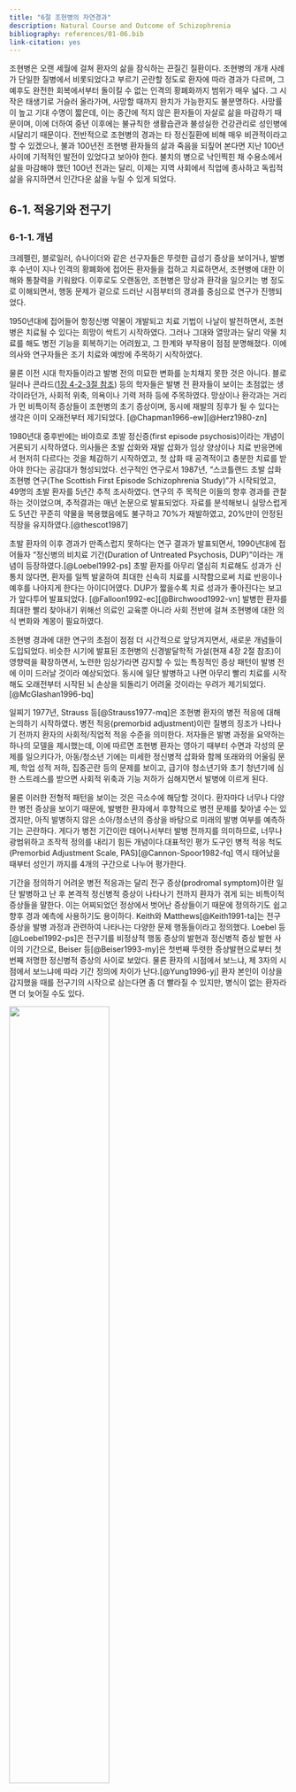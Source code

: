 ```yaml
---
title: "6절 조현병의 자연경과"
description: Natural Course and Outcome of Schizophrenia
bibliography: references/01-06.bib
link-citation: yes
---
```


<a href="article-01-05.html"><i class="far fa-arrow-alt-circle-left"></i></a>

조현병은 오랜 세월에 걸쳐 환자의 삶을 잠식하는 끈질긴 질환이다. 조현병의 개개 사례가 단일한 질병에서 비롯되었다고 부르기 곤란할 정도로 환자에 따라 경과가 다르며, 그 예후도 완전한 회복에서부터 돌이킬 수 없는 인격의 황폐화까지 범위가 매우 넓다. 그 시작은 태생기로 거슬러 올라가며, 사망할 때까지 완치가 가능한지도 불분명하다. 사망률이 높고 기대 수명이 짧은데, 이는 중간에 적지 않은 환자들이 자살로 삶을 마감하기 때문이며, 이에 더하여 중년 이후에는 불규칙한 생활습관과 불성실한 건강관리로 성인병에 시달리기 때문이다. 전반적으로 조현병의 경과는 타 정신질환에 비해 매우 비관적이라고 할 수 있겠으나, 불과 100년전 조현병 환자들의 삶과 죽음을 되짚어 본다면 지난 100년 사이에 기적적인 발전이 있었다고 보아야 한다. 불치의 병으로 낙인찍힌 채 수용소에서 삶을 마감해야 했던 100년 전과는 달리, 이제는 지역 사회에서 직업에 종사하고 독립적 삶을 유지하면서 인간다운 삶을 누릴 수 있게 되었다.

## 6-1. 적응기와 전구기

### 6-1-1. 개념

크레펠린, 블로일러, 슈나이더와 같은 선구자들은 뚜렷한 급성기 증상을 보이거나, 발병 후 수년이 지나 인격의 황폐화에 접어든 환자들을 접하고 치료하면서, 조현병에 대한 이해와 통찰력을 키워왔다. 이후로도 오랜동안, 조현병은 망상과 환각을 일으키는 병 정도로 이해되면서, 행동 문제가 겉으로 드러난 시점부터의 경과를 중심으로 연구가 진행되었다.

1950년대에 접어들어 항정신병 약물이 개발되고 치료 기법이 나날이 발전하면서, 조현병은 치료될 수 있다는 희망이 싹트기 시작하였다. 그러나 그대와 열망과는 달리 약물 치료를 해도 병전 기능을 회복하기는 어려웠고, 그 한계와 부작용이 점점 분명해졌다. 이에 의사와 연구자들은 조기 치료와 예방에 주목하기 시작하였다.

물론 이전 시대 학자들이라고 발병 전의 미묘한 변화를 눈치채지 못한 것은 아니다. 블로일러나 콘라드([1장 4-2-3절 참조](article-01-01.html#delusional-mood)) 등의 학자들은 발병 전 환자들이 보이는 초점없는 생각이라던가, 사회적 위축, 의욕이나 기력 저하 등에 주목하였다. 망상이나 환각과는 거리가 먼 비특이적 증상들이 조현병의 초기 증상이며, 동시에 재발의 징후가 될 수 있다는 생각은 이미 오래전부터 제기되었다. [@Chapman1966-ew][@Herz1980-zn]

1980년대 중후반에는 바야흐로 초발 정신증(first episode psychosis)이라는 개념이 거론되기 시작하였다. 의사들은 초발 삽화와 재발 삽화가 임상 양상이나 치료 반응면에서 현저히 다르다는 것을 체감하기 시작하였고, 첫 삽화 때 공격적이고 충분한 치료를 받아야 한다는 공감대가 형성되었다. 선구적인 연구로서 1987년, "스코틀랜드 초발 삽화 조현병 연구(The Scottish First Episode Schizophrenia Study)"가 시작되었고, 49명의 초발 환자를 5년간 추적 조사하였다. 연구의 주 목적은 이들의 향후 경과를 관찰하는 것이었으며, 추적결과는 매년 논문으로 발표되었다. 자료를 분석해보니 실망스럽게도 5년간 꾸준히 약물을 복용했음에도 불구하고 70%가 재발하였고, 20%만이 안정된 직장을 유지하였다.[@thescot1987]

초발 환자의 이후 경과가 만족스럽지 못하다는 연구 결과가 발표되면서, 1990년대에 접어들자 "정신병의 비치료 기간(Duration of Untreated Psychosis, DUP)"이라는 개념이 등장하였다.[@Loebel1992-ps] 초발 환자를 아무리 열심히 치료해도 성과가 신통치 않다면, 환자를 일찍 발굴하여 최대한 신속히 치료를 시작함으로써 치료 반응이나 예후를 나아지게 한다는 아이디어였다. DUP가 짧을수록 치료 성과가 좋아진다는 보고가 앞다투어 발표되었다. [@Falloon1992-ec][@Birchwood1992-vn] 발병한 환자를 최대한 빨리 찾아내기 위해선 의료인 교육뿐 아니라 사회 전반에 걸쳐 조현병에 대한 의식 변화와 계몽이 필요하였다.

조현병 경과에 대한 연구의 초점이 점점 더 시간적으로 앞당겨지면서, 새로운 개념들이 도입되었다. 비슷한 시기에 발표된 조현병의 신경발달학적 가설(현재 4장 2절 참조)이 영향력을 확장하면서, 노련한 임상가라면 감지할 수 있는 특징적인 증상 패턴이 발병 전에 이미 드러날 것이라 예상되었다. 동시에 일단 발병하고 나면 아무리 빨리 치료를 시작해도 오래전부터 시작된 뇌 손상을 되돌리기 어려울 것이라는 우려가 제기되었다.[@McGlashan1996-bq]

일찌기 1977년, Strauss 등[@Strauss1977-mq]은 조현병 환자의 병전 적응에 대해 논의하기 시작하였다. 병전 적응(premorbid adjustment)이란 질병의 징조가 나타나기 전까지 환자의 사회적/직업적 적응 수준을 의미한다. 저자들은 발병 과정을 요약하는 하나의 모델을 제시했는데, 이에 따르면 조현병 환자는 영아기 때부터 수면과 각성의 문제를 일으키다가, 아동/청소년 기에는 미세한 정신병적 삽화와 함께 또래와의 어울림 문제, 학업 성적 저하, 집중곤란 등의 문제를 보이고, 급기야 청소년기와 초기 청년기에 심한 스트레스를 받으면 사회적 위축과 기능 저하가 심해지면서 발병에 이르게 된다.

물론 이러한 전형적 패턴을 보이는 것은 극소수에 해당할 것이다. 환자마다 너무나 다양한 병전 증상을 보이기 때문에, 발병한 환자에서 후향적으로 병전 문제를 찾아낼 수는 있겠지만, 아직 발병하지 않은 소아/청소년의 증상을 바탕으로 미래의 발병 여부를 예측하기는 곤란하다. 게다가 병전 기간이란 태어나서부터 발병 전까지를 의미하므로, 너무나 광범위하고 조작적 정의를 내리기 힘든 개념이다.대표적인 평가 도구인 병적 적응 척도(Premorbid Adjustment Scale, PAS)[@Cannon-Spoor1982-fq] 역시 태어났을 때부터 성인기 까지를 4개의 구간으로 나누어 평가한다.

기간을 정의하기 어려운 병전 적응과는 달리 전구 증상(prodromal symptom)이란 일단 발병하고 난 후 본격적 정신병적 증상이 나타나기 전까지 환자가 겪게 되는 비특이적 증상들을 말한다. 이는 어찌되었던 정상에서 벗어난 증상들이기 때문에 정의하기도 쉽고 향후 경과 예측에 사용하기도 용이하다. Keith와 Matthews[@Keith1991-ta]는 전구증상을 발병 과정과 관련하여 나타나는 다양한 문제 행동들이라고 정의했다. Loebel 등[@Loebel1992-ps]은 전구기를 비정상적 행동 증상의 발현과 정신병적 증상 발현 사이의 기간으로, Beiser 등[@Beiser1993-my]은 첫번째 뚜렷한 증상발현으로부터 첫번째 저명한 정신병적 증상의 사이로 보았다. 물론 환자의 시점에서 보느냐, 제 3자의 시점에서 보느냐에 따라 기간 정의에 차이가 난다.[@Yung1996-yj] 환자 본인이 이상을 감지했을 때를 전구기의 시작으로 삼는다면 좀 더 빨라질 수 있지만, 병식이 없는 환자라면 더 늦어질 수도 있다.

![](images/01-06/img_0.png){width="60%"}

<figcaption>

Figure 1. A model of the long-term course of schizophrenia. Modified from [@McGlashan1996-bq]

</figcaption>

병적 적응기, 전구기, 급성기, 잔류기, 만성기 등 조현병의 경과가 일정한 단계를 거친다는 아이디어가 자리를 잡아가면서(그림 1), Fava와 Kellner[@Fava1993-uz]는 최초로 조현병에 병기 모델(staging model)을 적용하였다. Fava와 Kellner는 전구 증상부터를 제 1기로 정하고 있다. 물론 이러한 병기는 절대적인 것이 아니며, 병기와 병기 간의 구분도 분명하지 않다. 또한 순서대로 밟지 않고 병기를 거슬러 올라가거나 구간을 반복하는 경우도 있다.

학문적 추세가 조기 발굴과 조기 치료를 강조하면서 병기에 포함되는 범위가 점점 앞으로 당겨졌다. Liberman 등[@Lieberman2001-zf]은 각각의 병기와 그 시기에 겪게 되는 생물학적 변화를 대응시키면서 병전 적응기도 병기 모델에 포함시켰다. 그는 병전 기간 동안에 신경계의 비정상적인 발달로 인한 신경 회로의 이상이 누적된다고 여겼다.

| Stage   | Description                                           |
|---------|-------------------------------------------------------|
| Stage 1 | Prodromal (mainly affective and negative symptoms)    |
| Stage 2 | Acute episode                                         |
| Stage 3 | Residual symptom from the previous episode            |
| Stage 4 | Subchronic (less than 2 years but more than 6 months) |
| Stage 5 | Chronic (more than 2 years)                           |

: (\#tab:fava-stage) Stages of schizophrenia. Modified from [@Fava1993-uz]

Fava's stage refer to \@ref(tab:fava-stage)

![Stages of schizophrneia](images/01-06/img_1.png)​

<figcaption>

Figure 2. Stages of schizophrenia. Modified from [@Lieberman2019-jf]

</figcaption>

### 6-1-2 병전과 전구기의 주요 증상

병전 적응기는 아직 발병하기 전이기 때문에, 연구를 진행하는 것 자체가 어렵다. 지금까지 행해진 연구는 보통 환자 가족 등 고위험군을 코호트로 삼아 전향적으로 추적하거나, 이미 발병한 환자를 대상으로 후향적으로 과거력을 조사한다. 후자의 경우 회상한 내용에 명백한 편향이 있을 수 있다. 워낙 비특이적이라 특정한 증상을 찾아내기보다는 광범위한 적응 정도를 추적한다. 연구결과에 따르면, 조현병 환자의 PAS 점수는 아동기부터 대조군보다 현저히 높아 발달 과정에 다양한 문제를 보인다는 것을 엿볼 수 있다. 특히 대조군은 청소년기에서 성인기로 넘어가면서 부쩍 점수가 감소하는데, 환자군은 오히려 급격히 증가한다. (그림 3) Shapiro 등[@Shapiro2009-ji]의 연구에 따르면 환자 가족 즉 고위험군은 대조군보다 점수가 높긴 하지만, 청소년기-성인기의 변화는 대조군과 동일한 패턴을 보인다. 이를 토대로 추론해보면, 아동기까지는 병전 적응 정도가 대조군에 비해 크게 차이가 나지 않지만, 후기 청소년기에 접어들면 상당한 차이가 나리라 예상할 수 있다.

![](images/01-06/img_2.png)

<figcaption>

Figure 3. Trajectories of Premorbid Adjustment Scale (PAS) score by diagnostic group.<br>Modified from [@Shapiro2009-ji]

</figcaption>

단순히 정상적인 기능 발현이 제대로 되지 않는 병전 적응기에 비해, 전구기에는 보다 명확한 비특이적 증상이 나타난다. Lieberman 등[(Lieberman et al. 2001)](https://paperpile.com/c/mJkxZF/eO0L)은 대표적인 전구증상으로 비특이적인 기분 증상, 불안, 감정기복, 자극과민성, 수면장애, 주의 집중 곤란, 마술적 사고, 일시적 망상이나 환각, 대인 기피, 집착, 약물 사용 문제 등을 나열하였다. Yung과 McGorry[(Yung and McGorry 1996)](https://paperpile.com/c/mJkxZF/rtD9)는 과거 문헌에서 전구 증상으로 언급되었던 증상들을 추려 정리했는데, 이는 표 2와 같다.

::: {.l-body-outset}
| 신경증적 증상  | 기분 증상     | 의욕 변화           | 인지 증상        | 신체 증상            | 행동 변화           | 기타           |
|----------------|---------------|---------------------|------------------|----------------------|---------------------|----------------|
| 불안           | 우울          | 무기력, 욕망의 상실 | 주의 집중 곤란   | 막연한 신체증상 호소 | 학업/직업 기능 저하 | 강박증         |
| 좌불안석       | 무쾌감증      | 따분함, 흥미 저하   | 집착, 백일몽     | 체중 감소            | 사회적 위축         | 해리현상       |
| 분노, 이자극성 | 죄책감        | 피로, 기력 감퇴     | 사고 차단        | 식욕 부진            | 충동성              | 대인관계 민감  |
|                | 자살사고      |                     | 추상적 사고 곤란 | 수면 장애            | 기이한 행동         | 자기 경험 변화 |
|                | 심한 감정기복 |                     |                  |                      | 공격적, 파괴적 행동 | 언어구사 이상  |
|                |               |                     |                  |                      |                     | 지각 변화      |
|                |               |                     |                  |                      |                     | 편집 경향      |
:::

<figcaption>

Table 2. Domains and exemplary symptoms in prodromal stage of schizophrenia.<br> Modified from [@Yung1996-yj]

</figcaption>

표 2에서 보는 바와 같이 광범위한 정신병리가 모두 나타날 수 있기 때문에, 이를 통해 발병을 예측하기는 매우 어렵다. 그러나 일부 학자들은 특히 조현병과 주로 연관되는 진단 특이적인 증상이 있다고 주장한다.예를 들어 Cameron[@Cameron1938-cw]은 의심 경향, 혼란감, 기이한 신체적 경험을 언급했으며, Chapman[@Chapman1966-ew]은 주의집중 곤란 특히 선택적 주의의 곤란과 지각의 미묘한 변화가 특징적이라고 하였다. 슈나이더의 제자인 <s>Huber</s>는 1960년대부터 기본 증상(basic symptoms)이라는 개념을 발전시켜 왔다. 이 개념은 환자의 주관적 경험에 초점을 맞추어, 환자 자신과 세상을 경험하는 느낌에 미묘한 변화가 있거나, 평범하게 벌어지는 주변 상황에 적절히 대처하기 어려워하는 현상들을 가리킨다. 기본 증상 개념을 옹호하는 학자들은 객관적 증상보다 이러한 주관적 느낌의 변화가 조현병의 전형적인 전구 증상이며, 역설적으로 이들 증상이 사라지면서 전형적인 정신병적 증상이 뒤를 잇는다고 말한다. 그래서 이러한 기본 증상을 "전초 증후군(outpost syndrome)"이라 칭하기도 한다. 유럽에서는 기본 증상을 중심으로 Cognitive Disturbances scale (COGDIS)와 Cognitive-Perceptive basic symptoms scale (COPER)라는 평가도구가 개발되었으며, 이 척도들은 고위험 군의 발병을 미리 찾아내기 위한 목적으로 사용되고 있다.[@Schultze-Lutter2015-oo][@Schultze-Lutter2016-xk]

<aside>

**Gerd Huber** (1921\~2012): 독일의 정신과 의사. 조현병 환자의 장기 종적 관찰인 본 연구(Bonn study)를 통하여 조현병의 초기 경과에 대해 연구하였다. 소위 "기본 증상(Basic symptoms)" 개념을 제안하였으며, 이 개념은 현재도 [International Working Group on Basic Symptoms](https://basicssymptoms.org)을 통해 연구가 지속되고 있다.

</aside>

주관적 증상을 강조하는 유럽에 비해 미국에서는 보다 객관적인 지표를 강조하고 있다. 2004년 무렵, 미국의 연구자들은 다기관 공동연구인 "북미 전구증상 종적 연구 (North American Prodrome Longitudinal Study, NAPLS)"를 진행하기 시작하였다. [@Addington2007-lo] 연구를 진행하기 위해선 잠정적 전구기 모델과 표준화된 평가 도구가 필요했는데, 그들은 평가 도구로 Structured Interview for Prodromal Syndromes (SIPS)[@Miller2003-os]를 사용하기로 결정하였다. 이 도구의 평가항목을 보면 음성증상을 비롯한 조현병의 제반 항목이 대부분 들어있으며, 수면 장애나 스트레스 내성 약화 등 신경증적 증상도 포함되어 있다. NAPLS의 연구자들은 SIPS 평가 결과를 분석한 후, 전구증상으로 인해 의사를 찾게 되는 경우를 세가지로 요약하였다. 첫째는 SIPS 양성 증상에 해당되는 각 항목이 중등도 이상이거나 지난 1년간 상승했으며 빈도가 잦아진 경우이다. 둘째는 친척 중에 조현병 환자가 있으며 지난 1년간 병전에 비해 상당히 기능이 떨어진 경우이다, 셋째, SIPS 양성 증상이 정신병적 단계에 도달하지만 일시적이어서, 한번에 1시간을 넘지 않는 범위에서 증상이 나타났다 사라졌다를 반복하는 경우이다. NAPLS의 연구자들은 SIPS 결과 및 인구학적 정보를 바탕으로 향후 발병의 위험도를 계산하는 모델을 개발하였고, 이는 민감도 94%, 특이도 23.6%의 성적을 보였다.[@Cannon2016-cx] NAPLS 연구는 이후 전구기를 이해하고, 고 위험군을 가려내는데 있어 큰 영향을 끼쳤다.

<aside>

NAPLS에서 만든 모델은 [An Individualized Risk Calculator for Psychosis](https://riskcalc.org/napls/)에 접속하면 직접 사용해 볼 수 있다.

</aside>

::: {.l-body-outset}
+--------------------------------------------+---------------------------+--------------------------------------+-----------------------------------------+
| P. Positive                                | N. Negative               | D. Disorganization                   | G. General symptoms                     |
+============================================+===========================+======================================+=========================================+
| P1. Unusual thought content                | N1. Social anhedonia      | D1. Odd behavior or appearance       | G1. Sleep disturbance                   |
+--------------------------------------------+---------------------------+--------------------------------------+-----------------------------------------+
| P2. Suspiciousness/persecutory ideas       | N2. Avolition             | D2. Bizarre thinking                 | G2. Dysphoric mood                      |
+--------------------------------------------+---------------------------+--------------------------------------+-----------------------------------------+
| P3. Grandiose ideas                        | N3. Expression of emotion | D3. Trouble with focus and attention | G3. Motor disturbances                  |
+--------------------------------------------+---------------------------+--------------------------------------+-----------------------------------------+
| P4. Perceptual abnormalities/hallucination | N4. Experience of self    | D4. Impairment in personal hygiene   | G4. Impaired tolerance to normal stress |
+--------------------------------------------+---------------------------+--------------------------------------+-----------------------------------------+
| P5. Disorganized communication             | N5. Ideational richness   |                                      |                                         |
+--------------------------------------------+---------------------------+--------------------------------------+-----------------------------------------+
|                                            | N6. Occupational function |                                      |                                         |
+--------------------------------------------+---------------------------+--------------------------------------+-----------------------------------------+
:::

<figcaption>

Table 3. Structured Interview for Prodromal Syndromes (SIPS)

</figcaption>

### 6-1-3. DSM에서의 전구 증상

DSM-IIIR은 조현병의 전구 증상을 따로 열거하고 있지만, DSM-IV부터는 더 이상 언급하지 않고 있다. DSM-5 역시 전구증상에 대한 언급을 찾을 수 없지만, 대신 향후 연구 대상인 질병 목록에 "약화된 정신병 증후군(Attenuated Psychosis Syndrome)"을 올려놓고 있다. 이 질환은 그 진단 기준만을 보면 위에 언급한 조현병의 전구증상과 크게 차이나지 않는다. DSM-5에 이 질환을 넣느냐 마느냐로 의견이 분분할 때만 해도 이 상태는 "정신병 위험 증후군(Psychosis Risk Syndrome)"이라 하여 좀더 전구기 증상과 개념이 접근해 있었다.[@Carpenter2009-jg][@Woods2009-vg] 그러나 예상과는 달리 가벼운 정신병적 증상을 오랫동안 앓아온 환자 중 절반 이상이 결코 조현병으로 이행되지 않는다는 연구 결과가 거듭 발표되자, 약화된 정신병 증후군이라는 명칭이 더 적절해보였다.[@Xu2015-wi] 아직 이 상태가 정식 DSM 진단명이 되지는 못했지만, 조현병의 조기 발견이라는 측면이 아니라 그 자체의 임상적 중요성에 의해 활발한 논의가 진행되고 있다.

<aside>

**Prodromal symptoms of schizophrenia**

1.  Marked social isolation or withdrawal
2.  Marked impairment in role functioning
3.  Markedly peculiar behavior
4.  Marked impairment in personal hygiene and grooming
5.  Blunted or inappropriate affect
6.  Digressive, vague, over-elaborate or circumstantial speech
7.  Odd beliefs or magical thinking
8.  Unusual perceptual experiences
9.  Marked lack of initiative, interests, or energy.

</aside>

### 6-1-4. 전구기에서 발병으로의 이행

전구기는 전정신병 단계(pre-psychotic phase)와 정신병 단계(psychotic phase)의 두 단계로 나누어 생각해 볼 수 있다. 전자가 정신병적 증상을 제외한 비특이적인 증상이 주를 이룬다면, 후자는 약화된 정신병 증후군에 가깝다. 자연히 전자가 선행하며, Häfner 등[@Hafner2003-zw]은 전자가 2\~4년을 끈다면 후자는 2년 미만이라고 하였다. 전구증상을 어떻게 정의하느냐에 따라 천양지차이지만, 미약할 지라도 망상, 환각을 보였던 경우에는 40\~50% 정도가 조현병으로 이행된다.[@Hafner2003-zw] 그러나 최근의 연구결과는 좀 다른 양상을 보여준다. 아무래도 전구기에 대한 관심이 높아지면서 평가도구의 민감도가 높아진 때문인지, 최근 연구일수록 조현병으로의 이행 비율이 조금씩 낮아지고 있다. 2011년 행해진 메타 분석에 따르면 약화된 정신병적 증상을 보여 임상적 발병 위험군(Clinical High-Risk, CHR)으로 분류된 환자들은, 6개월 내 18%, 1년내 22%, 2년 내 29%, 3년 내 36%가 조현병으로 이행되었다.[@Fusar-Poli2012-ge]

환자에 따라 전구기 증상이 다른 것처럼 그 기간도 각양각색이다. 수일에서 수년까지 지속되기도 하며, 20\~25% 정도의 환자는 전구증상없이 갑자기 발병한다.[@Freudenreich2019-kb] Beiser 등[@Beiser1993-my]은 전구기의 중앙값이 52.7주라고 보고하였고, Loebel 등[@Loebel1992-ps]은 초발 조현병 환자에서 전구기는 평균 98.5주였다고 보고하였다. 대체로 첫 번째 정신증상과 본격적인 정신병의 발병 사이의 평균적인 시간은 약 2년 정도 (중앙값은 1년) 걸린다.[@Yung1999-xq] 그러나 발병에 도달하지 않았다 할지라도, 임상적 발병 위험군(CHR) 환자가 별 문제가 없느냐 하면 그렇지 않다. 약화된 정신병 증후군을 앓고 있는 것으로 분류되는 이들 환자들 역시, 전구증상 자체 때문에 고통을 받는다.[@Lin2015-wb] 약화된 증상이라 할 지라도 치료없이 저절로 회복되는 경우는 절반 정도에 지나지 않는다.[@Addington2011-zw]

전구기에서 발병에 이르는 상황의 임상적 변화는 자세히 알려져 있지 않다. 환자가 어떻게든 심리적으로 대처하면서 내부에 담아두고 있던 증상이, 정도가 심해지면서 외부 행동의 이상으로 나타나면 조현병이 발병했다고 판단하는 것 뿐이다. 발병 이전에 환자들은 정신병적 증상 뿐 아니라 우울, 불안을 함께 겪으며, 사회적/직업적 기능의 점진적 저하가 드러난다. 환자에 따라선, 발병 이전에 이미 기능 저하 때문에 학업/직업을 유지하지 못하기도 하며, 음성 증상의 증거가 미리 엿보이는 경우도 있다.[@Piskulic2012-un][@Devoe2020-zq] Healey 등[@Healey2018-hi]은 지난 2년간의 증상 변화를 바탕으로, 발병에 이르는 군의 특징을 조사하였다. 증상의 정도가 심하지 않고 인지증상의 증거가 없는 경우, 이행하는 비율은 5.6%에 지나지 않았다. 반면 최근 2년 동안 편집 경향이 강화되고 우울증에 빠진 경우는 이행 비율이 14.2%였으며, 음성/인지 증상이 이미 눈에 띄게 된 경우에는 30% 가까이 이행하였다. 결론적으로 본격적 조현병으로 이행하는 군은, 이미 전구기부터 정신병적 증상 뿐 아니라 퇴행 증상을 보이기 시작한다는 것을 알 수 있다.

## 6-2. 첫 발병

### 6-2-1. 초발 삽화

상당 기간 동안 전구기에 머물러있었던 경우, 전구기와 초발 삽화를 구분하는 것은 인위적 구분에 불과할 수 있다. 그러나 초발 삽화는 아무런 전조증상없이 발병하기도 하며, 전구기와는 질적으로 차이나는 증상을 겪기 시작하기도 한다. 환자가 외적으로 확연히 드러나는 기이한 행동을 보이거나, 폭력 성향을 보이면 쉽사리 주위에서도 눈치를 챌 수 있으나, 그렇지 않은 경우에는 발병을 하고도 치료를 받기까지 상당한 시간이 걸릴 수 있다. 증상의 심각도와는 상관없이 급성 발병인 경우 점진적 발병에 비해 장기적 예후가 양호하다.[@Kanahara2013-ib] 그 원인이 두 경우 사이의 생물학적 차이에 의한 것인지, 단순히 급성 발병은 정신병의 비치료 기간(DUP)가 짧기 때문인지는 분명하지 않다.

환자는 처음 겪게 되는 정신병적 증상때문에 당황하고 공포에 휩싸이며, 진실과 동떨어지더라도 의미를 부여하여 어떻게든 이해하고자 하며, 필사적으로 그 원인을 찾고자 한다.[@Troube2013-gl][@Bergamin2020-yq] 망상 자체에 포함된 가해자가 아니라해도, 가족이나 이웃 기타 주변인물이 자신의 고통에 관련되어 있다고 생각하기 때문에 사람을 피하며, 사회적으로 고립된다. 가까운 사람에게 분노를 폭발시키거나, 자해를 시도하기도 한다. 처음에는 이런 식으로 투쟁하려 애써보기도 하지만, 어떻게 해도 망상이나 환각이 지속된다는 사실에 맞부딪히면서 좌절, 포기에 빠진다. 수치심이나 피해사고 때문에 남에게 도움을 구하지도 못한다. 더군다나 전문가의 도움을 구하는 것은 자신이 미쳤다는 것은 인정하게 되는 셈이기 때문에 더더욱 숨기려 하거나 치료 권유를 거부한다. 대신 담배, 술, 기타 남용 물질에 의존하면서 스스로 증상을 가라앉히려 애쓴다.[@Goswami2004-dp] 일부 환자들은 자신이 점점 통제불능이 되어간다는 것을 인식하며, 이러한 변화에 공포를 느낀다. 이들 환자들은, 결국 통제가 안 되어 한바탕 소동을 일으킨 후 정신병동에 입원하게 되면 오히려 안도감을 느끼기도 한다.

환자가 자신의 증상을 숨기는 경향이 높기 때문에 비치료 기간(DUP)이 필요없이 길어진다. 메타 분석에서 DUP의 평균 값은 약 1년 (67.4주)이지만, 워낙 치우친 분포를 하기 때문에 평균값은 별 의미가 없다.[@Large2008-mk] 양성 증상이 심한 경우 DUP가 짧으며, 그에 비해 음성 증상이 일찍 시작되었을 때는 DUP가 현저하게 길다. 알코올 등 약물 남용이 동반되었을 때도 DUP가 길어진다.[@Howes2021-nq] DUP는 워낙 중요한 치료 반응의 예측인자이기 때문에 DUP를 줄이는 것은 의사들의 당면과제이다. 그러나 많은 조기 발견 프로그램들이 양성 증상에 초점을 맞추고 있는데 비해, 정작 DUP를 늘이는 것은 음성/인지 증상이라 방향 조절이 필요할 것으로 보인다.

### 6-2-2. 초발 삽화의 치료 반응

임상적 경험에 따르면 초발 삽화를 겪는 환자는 재발 환자나 만성 환자에 비해 확연히 치료 반응이 양호하다. 초발 환자 522명을 대상으로 리스페리돈 혹은 할로페리돌 단일 약제를 이용하여 치료한 결과에 따르면 4주 이내에 77%의 환자가 임상적으로 의미있는 반응(PANSS 총점이 20%이상 감소)을 보였다.[@Emsley2006-it] 물론 11.2%의 환자는 8주가 지나도 의미있는 반응을 보이지 않았다. 만성 환자와는 달리 1주일 내에 반응을 보이는 환자도 약 1/4에 달하였다. 최근에 행해진 메타 분석에 의하면 초발 삽화 환자가 최종적으로 PANSS 혹은 BPRS 총점의 20% 내지 50% 감소를 보이는 비율은 각각 81.3%와 51.9% 였다. 여성이거나 DUP가 짧은 환자가 유의하게 반응비율이 높았다.[@Zhu2017-aw] 거의 모든 연구에서 치료 직전 PANSS/BPRS 점수가 높은, 즉 증상이 심한 환자가 더 반응 비율이 높은 것으로 나타난다. 이는 양성 증상이 치료에 잘 반응한다는 것, 증상이 심한 환자는 DUP가 짧다는 것, 그리고 PANSS 점수가 낮아질 수록 거기서 더 호전되기가 어려워진다는 점 등으로 설명할 수 있다.

그러나 치료에 반응한다고 해서, 예외없이 관해에 도달하고 병전 기능을 되찾는 것은 아니다. 치료 반응이란 약물이 듣는다는 것 뿐이고, 증상이 소실되는 것을 의미하지는 않는다. 관해란 임상적으로 의미있는 증상이 없어지는 것을 의미하는데 (3장 4-1절 참조), 초발 삽화 환자에서 관해에 이르는 비율은 연구마다 큰 차이가 있지만 평균 35.6% 정도이다.[@AlAqeel2012-st] 기능적 회복(functional recovery)은 증상의 관해보다도 더 비율이 낮아서, 첫 발병 후 5년이 지났을 때 적절한 사회적 기능을 수행하는 환자의 비율은 25.5% 정도였으며, 그야말로 완전히 회복되는 비율은 13.7%에 지나지 않았다.[@Robinson2004-lv]

## 6-3. 초발 삽화 이후

### 6-3-1. 정신병후 우울증

초발 삽화에서 겨우 회복된 환자는 대체로 자신이 했던 경험을 잘 소화하지 못한다. 부인과 억압의 방어기제가 작동하며, 잘 기억하지 못하거나 대놓고 부인하기도 한다. 비정상적이었다는 것은 인정하지만 조현병이라는 진단을 받아들이지 못하기도 하며, 치료만 잘 받으면 아무 문제가 없다는 낙관론을 펴기도 한다. 오히려 사태를 있는 그대로 받아들인 환자는 우울과 좌절에 빠지기 쉽다. 정신병후 우울증이라는 개념은 매우 오래된 개념으로, 이에 대한 최초의 언급은 1920년대로 거슬러 올라간다.[@McGlashan1976-xm] 정신분석가들은 급성 정신병적 삽화를 겪은 환자들이, 회복 후 수개월이 지난 뒤에도 퇴행된 상태에 머물면서, 상담을 하려해도 말을 하지 않고 강한 저항을 보이는 것을 발견하였다. 분석가들은 이 시기 환자들이 부정, 투사, 왜곡을 주로 사용하며, 자기애적이고 퇴행적 상태에 머물러있다가 한참이 지난 후에야 조금씩 외부 현실로 빠져나온다고 보았다.이 시기 환자들은 심한 대인 기피와 함께 우울증과 유사한 증상을 보인다. McGlashan과 Carpenter[@McGlashan1976-xm]은 이러한 현상을 정신병후 우울증이라고 불렀다.

특히 초발 환자의 경우, 대다수 환자가 회복 후 잠깐이나마 우울증을 겪는다. 약 75%의 환자가 상당한 우울 증상을 경험하며, 22% 정도는 주요 우울증의 진단기준에 부합한다.[@Koreen1993-ln] 그러나 이러한 우울증이 정신병적 과정에서 회복한 환자가, 병식을 얻으면서 겪게되는 좌절인지는 확실하지 않다. 일단 분명한 것은 정신병후 우울증은 전구증상으로서의 우울증과는 확연히 구분된다는 점이다. 전구기 우울증은 정신병적 증상이 자리를 잡으면서 오히려 사라지는 경향이 있다. 전형적인 경과에서는 망상, 환각에서 회복된 환자가 처음에는 강한 의욕을 보이며 정상 생활로 되돌아가려고 애를 쓰지만, 얼마 지나지 않아 좌절, 무기력, 무의욕에 빠진다. 이 기간은 환자에 따라 차이가 심하며, 수개월이상 경우에 따라서는 1년 가까이 지속되기도 한다.[@Roth1970-uc]

<s>정신병후 우울증</s>을 독립적인 증후군으로 보아야 할 지는 애매하다. 일부 학자들은 우울 증상이 잔류하는 것은 삽화 자체가 아직 관해에 도달하지 않았기 때문이라고 하며, 약물 부작용에 의한 2차적 우울 증상을 감별해야 된다고 한다. 또한 애초에 진단을 정신병적 기분장애 혹은 조현정동 장애로 내려야 할 수도 있으며, 음성증상과의 구분 또한 명확하지 않다.

<aside>

정신병후 우울증은 DSM-IV에서 "조현병의 정신병후 우울 장애(postpsychotic depressive disorder of schizophrenia)"라고 하여 향후 연구가 필요한 진단으로 등재되었다. 그러나 이를 뒷받침하는 증거가 부족한 나머지, DSM-5에서는 다시 삭제되었고, 필요한 경우 Other Specified Depressive Disorder로 진단하도록 되어있다.

</aside>

원래 정신분석가들이 이 상태를 고찰할 때는, 정신병적 혼란을 겪고난 자아가 스스로 자신의 내면을 치유해나가는 과정을 묘사하고자 하였다. 그러다 DSM으로 대표되는 진단 만능의 시대로 넘어오면서, 진단기준에 넣어야 하느냐 말아야 하느냐로 분분하다가 결국 흐지부지 되어버린 느낌이다. 하지만, 임상 현장에서 초발 삽화 후 비관 및 자살 충동을 느끼는 환자는 드물지 않게 목격한다. 이러한 환자를 치료하는 의사는 곤란한 딜레마에 빠지게 된다. 향후 경과를 현실적으로 설명하면 환자의 비관과 좌절을 더 악화시킬 것이요, 그렇다고 지나치게 희망적인 전망을 제시하면 약물 순응도가 떨어질 위험이 있다.

### 6-3-2. 재발

초발 삽화의 치료 반응이 양호하다는 것은 긍정적인 부분이겠지만, 역으로 치료 순응도를 떨어뜨리는 원인이 되기도 한다. 심지어 기능적 회복을 이루지 못한 환자들도 고통스러운 망상이나 환각에서 벗어나기면 하면, 더 이상 약을 먹어야 될 필요성을 느끼지 못한다. 쉽게 회복했으니, 병 자체가 심각하지 않으리라 믿어버리는 것이다. 약물 순응도의 정의는 연구마다 다르지만, 초발 삽화 후 1년내에 약물 투여를 중단하는 비율은 50%가 넘는다.[@Ljungdalh2017-ms] 그런데 약물 중단은 재발의 가장 큰 요인 중 하나이다. 재발의 비율은 연구 대상군이나 기간, 재발의 정의에 따라 크게 차이가 나기 때문에 어림잡기 어렵지만, 약물 유지군과 약물 중단군의 차이는 뚜렷해보인다. Kishi 등[@Kishi2019-pb] 행한 메타 분석에 따르면 초발 삽화에서 회복된지 24개월 시점에서 재발 비율은 약물 중단군의 경우 60%에 이르렀으며, 이에 비해 유지군은 35% 정도에 머물렀다.

![](images/01-06/img_4.png)

<figcaption>

Figure 4. Relapse rate of first-episode patients with schizophrenia.<br> Modified from [@Kishi2019-pb]

</figcaption>

재발의 가장 주요한 원인 중 하나가 약물 중단이지만, 약물을 중단하고 바로 재발하는 것은 아니다. 이 기간은 환자마다 큰 차이가 나는데, 보고된 평균값은 200-300일 정도이다.[@Gaebel2011-aq][@Emsley2012-cg] 그러나 임상에서 흔히 경험하기로는 약물 중단 후 1-2개월 내에 재발하는 경우가 꽤 있으며, 심지어 며칠 내에 재발하기도 한다.[@Emsley2013-ts] 약물을 끊고 수주 내에 재발하는 경우에 대해선 해석이 엇갈린다. 이전 삽화가 제대로 관해를 이루지 못했기 때문일 수도 있고, 그 동안 질병 과정은 계속 진행되고 있었는데 약물에 의해 겉으로 나타나는 증상만 억제되었을 수도 있다. 흥미로운 것은 금단 정신병(withdrawal psychosis) 가설이다.(3-4-3 참조) 장기간 항정신병 약물을 사용하여 도파민 수용체의 민감도가 높아져 있다면 갑자기 약을 끊었을 때 급속히 재발할 수 있다.

꽤 오랜 동안의 전구 증상을 보이는 초발 삽화와는 달리, 재발은 상대적으로 단기간에 일어나는 경우가 많다. 따라서 특정 증상을 이용하여 재발을 예측하고, 이에 따라 필요할때만 항정신병 약물을 투여하는 <s>간헐적 약물 치료</s>는 별로 실용성이 없다.[(Gaebel et al. 2011)](https://paperpile.com/c/mJkxZF/H0bS) 재발의 위험을 알려주는 전구 증상을 흔히 "조기 경고 징후(early warning sign)"이라고 칭한다.[(Bustillo et al. 1995)](https://paperpile.com/c/mJkxZF/288S) 일반적으로는 처음에 우울감, 대인 기피, 식욕 및 수면 패턴 변화가 생기고, 뒤이어 감정적 기복과 불쾌감이 두드러지며, 마지막으로 뚜렷한 정신병적 증상이 따르게 된다.[(Birchwood et al. 2000)](https://paperpile.com/c/mJkxZF/Fmct) 일단 정신병적 증상이 출현하기 시작하면 며칠 내로 완전한 재발이 일어나기 때문에 그 전에 비특이적 증상만 갖고도 재발을 예측할 수 있어야 하는데, 이는 쉽지 않은 문제이다. 정신병후 우울증을 비롯하여, 조현병 환자가 일상생활에 제대로 적응하지 못하여 우울/불안을 보이는 것은 다반사이기 때문에, 이를 일일이 조기 경고 징후로 삼는것은 불가능하다.

<aside>

**간헐적 약물치료(Intermittent drug treatment)**: 항정신병 약물의 장기 사용이 중추신경계 혹은 신체 전반에 예기치 못한 부작용을 가져올 수 있다는 전제 하에, 투여된 약물의 총량을 어떻게든 줄이기 위해서 제안되었다. 이에 더하여 항정신병 약물을 지속적으로 투여하면 도파민 수용체의 보상성 상향 조절이 생겨 약물에 내성이 생길 것이라는 우려도 이를 뒷받침하였다. 일단 관해에 돌입하면 약물을 끊었다가 재발 징조가 보이면 재투여하는 방법(targeted intermittent treatment), 급격한 정신병적 증상발현시 위기 개입 정도로만 약물을 사용하는 방법, 약물 휴일 (drug holiday)등 다양한 방법이 있다.[@Sfera2013-fr]

</aside>

절대적 기준을 세워서 모든 환자에게 적용하기 보다는, 관해 상태였을 때의 각자만의 기능 수준과 비교하는 것이 효율적이다. 일부 학자들은, 각각의 환자는 재발할 때마다 동일한 증상 경과를 밟는다고 보았고, 이를 "재발 시그니처(relapse signature)"라고 불렀다.[@Birchwood1995-ih] 그러나 아무리 세심하게 추적관찰 한다고 해도, 조기 경고 징후를 이용하여 재발을 예방하는 것은 특이도가 떨어지거나 때를 놓치는 경우가 많아 실효성이 거의 없다.[@Gleeson2005-of]

일단 재발을 하게되면, 초발 삽화때 나타났던 증상들이 급격하게 다시 출현한다. 조금씩 증상이 악화되는 초발 삽화에서와는 달리, 재발 삽화는 마치 억눌려있던 증상들이 일거에 출현하는 듯한 양상을 보인다. 재발은 환자나 가족들에게 심리적, 사회적 피해를 입히는 것으로 끝나지 않는다. 재발이 거듭될 수록 인지/음성 증상이 악회되며, 다시 회복하였을 때의 기능 수준도 점점 떨어진다. 이 때문에 다수의 학자들은 재발 자체가 신경 독성을 띠고 있을 것이라 예상한다.(참조...) 재발을 거듭할 수록 치료 반응도 나빠진다. 반응 비율이 떨어질 뿐 아니라, 관해에 걸리는 시간도 늘어나며, 필요한 약물의 용량도 증가한다. Takeuchi 등[@Takeuchi2019-mj]이 조사한 바에 따르면 이러한 치료 반응의 악화 양상은 두번째 삽화에서도 이미 뚜렷해진다.

### 6-3-3. 장기 경과의 유형

정신과 의사들은 흔히 자신의 예후를 묻는 초발 조현병 환자와 그들의 가족에게 ¼, ½, ¼ 법칙을 설명한다. 즉 환자가 자연적으로 건강을 회복할 확률이 ¼ 이요, 증상은 남아있지만 그럭저럭 사회적 기능을 수행할 확률이 ½ 이요, 나머지 ¼ 은 아무리 치료해도 점진적 악화를 막을 수 없으리라는 법칙이다.

이는 원래 1960년대 스위스의 로잔 지역에서 시행된 "Enquête of Lausanne (로잔의 조사연구)"라는 연구에서 비롯되었다.[@Ciompi1980-ul] 주 연구책임자였던 Müller와 <s>Ciompi</s>는 1963년 이전에 처음으로 입원했던 65세 이하의 주요 정신질환 환자 5,661명을 연구 대상으로 삼았는데, 이중 1,642명이 조현병이었다. 이들에 대한 집중 인터뷰와 의무기록 조사를 통해 후향적으로 경과를 재구성하였다. 이 연구를 통해 조현병 환자의 기대 수명이 대조군보다 짧다는 것, 사인의 분포는 대조군과 유사하지만 상대적으로 암 유병률은 낮다는 것 등이 처음으로 알려졌다. 연구가 시작될 때 살아있던 289명의 조현병 환자에 대해서는 이후 추적 조사가 이루어졌다. 당시만 해도 조현병은 불치병이라는 인식이 강했고, 현대적인 약물 치료도 보급되지 않았을 때였다. 이러한 선입견과 달리 조사 대상의 ¼ 은 완전히 회복되어 정상적 삶을 누렸고, 인격의 황폐화로 진행된 환자는 ¼ 에 불과하였으며, 나머지 ½ 은 그 중간이었다. 이를 토대로 유명한 ¼, ½, ¼ 법칙이 탄생하게 되었다.[@Ciompi_undated-vq]

<aside>

**Luc Ciompi** (1929\~): 이탈리아 태생의 스위스 정신과 의사. 조현병 환자의 장기 추적 결과를 바탕으로, 이들의 예후가 심리사회적 지지체계에 달려있다고 주장하였다. 사회 정신의학(social psychiatry)을 발전시키는데 공헌하였으며, 1984년에는 스위스 Berne 지역에 "Soteria Berne"이라는 조현병 환자를 대상으로 한 치료-재활 공동체를 설립하였다.[@Ciompi2004-aa]

</aside>

Ciompi는 환자의 경과가 가족력 유무 보다는 환자를 둘러싼 환경적 요인이나 병전 성격 등 심리사회적 요인에 의해 좌우된다고 보고, 재발을 막기 위해서는 위기 개입(crisis intervention)이나, 지지 체계(support system) 마련으로 환자의 심리사회적 스트레스를 줄여주어야 한다고 주장한다. 이는 이후에 조현병 환자의 지역사회 재활의 중요한 개념으로 자리잡는다.

로잔에서의 연구가 부분적으로 후향적 연구였던 것에 비해, <s>블로일러</s>는 208명의 조현병 환자를 부려 23년간 추적 관찰하였다. 이 환자들은 1942\~43년 사이에 입원한 코호트로 정신약물학 태동기의 혜택을 약간이나마 본 그룹인데, 전체의 53%, 초발 환자만 따지면 66%가 회복되거나 상당히 호전되었다. 블로일러는 이 결과를 발표하면서 발병의 두 유형(급성과 만성), 중간 경과의 두 유형(기복형과 안정형), 그리고 최종 결과의 두 유형(회복과 심각한 손상)을 구분하였다. 이를 조합하면 2 x 2 x 2 = 8로 8개 유형의 경과가 도출된다.

<aside>

**Manfred Bleuler** (1903\~1994): 스위스의 정신과 의사., Eugen Bleuler의 아들로 쮜리히 의과대학 교수로 재직했으며, 부속 병원인 Burghölzli 병원에서 환자를 돌보았다. 아버지 Bleuler의 이론을 가다듬고 전파하는데 공헌하였다.

</aside>

::: {.l-body-outset}
+---------+-------------+---------+----------+------------+---------+---------+------+------+
| Onset   | Course      | Outcome | Lausanne | Burgholzli | Vermont | Chicago | ISoS | Mean |
+=========+=============+=========+==========+============+=========+=========+======+======+
| Acute   | Undula ting | Mild    | 25.4     | 35         | 7       | 10.8    | 29.4 | 21.5 |
+---------+-------------+---------+----------+------------+---------+---------+------+------+
| Chronic | Undula ting | Mild    | 9.6      |            | 38      | 6.8     | 22.6 | 19.3 |
+---------+-------------+---------+----------+------------+---------+---------+------+------+
| Chronic | Simple      | Severe  | 24.1     | 15         | 4       | 36.5    | 14.4 | 18.8 |
+---------+-------------+---------+----------+------------+---------+---------+------+------+
| Chronic | Undula ting | Severe  | 5.3      |            | 27      | 12.2    | 4    | 12.1 |
+---------+-------------+---------+----------+------------+---------+---------+------+------+
| Chronic | Simple      | Mild    | 10.1     | 7.5        | 12      | 4.1     | 10.4 | 8.8  |
+---------+-------------+---------+----------+------------+---------+---------+------+------+
| Acute   | Simple      | Severe  | 8.3      | 10         | 3       | 13.5    | 9.1  | 8.8  |
+---------+-------------+---------+----------+------------+---------+---------+------+------+
| Acute   | Undula ting | Severe  | 11.9     | 5          | 4       | 9.5     | 4.9  | 7.1  |
+---------+-------------+---------+----------+------------+---------+---------+------+------+
| Acute   | Simple      | Mild    | 5.3      | 5          | 5       | 6.8     | 5.3  | 5.5  |
+---------+-------------+---------+----------+------------+---------+---------+------+------+
:::

<figcaption>

Table 4. Types of long-term course of schizophrenia and their proportion in several longitudinal observation studies.<br> Modified from [@Hafner2014-cx]<br> <br> <b>Studies and their sources</b>:<br> <br> Lausanne [@Ciompi1980-ul], Burgholzli [@Bleuler1978-cm], Vermont [@Harding1987-gr], Chicago [@Marengo1991-fj],

</figcaption>

<br> 이후에 진행되었던 몇몇 대규모 종적 관찰 연구의 결과를 종합하여 8개 유형의 비율을 구하면 표 4와 같다. 급격히 혹은 서서히 발병하여 재발을 거듭하다가 나이가 들면 어느 정도 증상이 안정화되고 일상을 되찾는 경우가 전체의 40% 정도로 가장 많으며, 그 뒤를 회복과 재발이 뚜렷하지 않은채 서서히 기능을 상실해가는 유형이 차지하고 있다 (18%). 유형의 분포를 좀더 분석하면, 재발/호전을 반복하는 기복형(undulating)이 좀더 예후가 좋으며, 급성 발병인 경우 좀더 기복형이 차지하는 비율이 크다. 가장 예후가 좋지 않은 것은 전구기서부터 삽화가 분명하지 않은 채 증상이 지속되는 유형이다.

명확한 데이터가 제시되지는 않았으나, 조현병 발병 후 첫 수년 동안은 심한 증상 및 잦은 재발로 인하여 삶 전체가 혼란에 빠진다. 이때는 아직 병식이 확립되지 않아 치료진과의 마찰도 빈번하며, 반복되는 비자발적 입원으로 인해 가족과도 대립이 심할 때이다. 환자는 아직 증상에 대처할만한 나름대로의 방안을 마련하지 못했고, 자신에게 병이 있다는 것을 부인해야할 지 수긍해야 할 지도 결정하지 못했다. 병전의 정체성을 포기하지 못했기 때문에 좌절과 방황이 극심하며, 만성기에 비해 자살 위험도 높은 편이다.

Shepherd 등[@Shepherd1989-rs]는 49명의 초발 환자를 5년간 추적관찰 하였다. 그는 이 환자들의 경과 유형을 4가지 군으로 나누었는데, 이는 그림 5와 같다. Ciompi의 ¼, ½, ¼ 법칙처럼, 전체 환자의 ¼ 은 단 한번 삽화를 겪은 이후 재발 없이 기능을 완전히 회복하였고, 43%는 삽화가 반복되나 기능 수준의 점진적 저하는 보이지 않는다. 나머지 35%는 지속적으로 기능 수준이 저하되어 만성화에 이른다.

![](images/01-06/img_5.png)

<figcaption>

Figure 5. Course of illness in first-episode patients with schizophrenia during 5 years after discharge.<br> Modified from [@Shepherd1989-rs]

</figcaption>

### 6-3-4. 심리적 적응

조현병 초기의 질풍노도와 같은 시기를 지나가면, 환자들은 나름대로 증상에 적응하기 시작한다. 실상 환자가 적응해야 하는 것은 증상 뿐만은 아니다. 대다수의 환자들은 학업을 중단하고, 직장을 잃었으며, 가족과 단절되어 삶의 터전을 상실한다. 또한 피해망상으로 인해 스스로 지역사회에 등을 돌렸을 뿐 아니라, 지역사회 역시 편견과 차별로 환자를 궁지에 몰아넣는다.

이러한 힘든 상황에서 회복의 실마리를 찾기란 여간 어려운 일이 아니다. 그러나 성공적으로 적응하기 시작한 일부 환자들은 나름대로의 대처전략을 마련한다. 조현병이 중반에 접어들면 증상이 조금은 약화되는 듯 하며, 적어도 재발의 주기가 길어진다. 환자들은 질병이 자신의 삶에 미친 영향을 심각하게 받아들이며, 부분적 병식이라도 얻게된 환자들은 약물 치료 및 정신과 상담에 의지하게 된다. 망상이나 환각에 대해서는, 증상이 완전히 사라지지 않았더라도, 그 의미를 축소하거나, 무시하거나, 주의를 다른 데로 돌리는 법을 익힌다.

환자의 회복 및 재활에 있어서 사회적 관계는 무엇보다도 중요한 역할을 한다. 환자들은 이전에 갖고 있던 사회적 연결고리를 대부분 상실한 상태이고, 증상 때문에 새로운 고리를 형성하기 어려워한다. 성년기에 접어들면 원가족으로부터 독립을 해야할 나이이기 때문에, 발병으로 인해 결혼 시기를 놓친 환자들은 자신만의 가족을 꾸리지 못한 채 홀로 살아나가야 한다. 지지적인 가족들이 경제적으로나 심리적으로 환자를 지탱해주기도 하지만, 그렇지 못한 경우 사회경제적으로 하위 계층으로 추락하기 쉽다. 다행스러운 것은, 환자가 강한 의지가 있거나, 적극적인 치료진을 만나는 경우에는, 그룹 치료나 재활 센터 등을 통해 새로운 지지 체계를 구축하기도 한다. 이러한 지지 체계는 현실적으로 환자의 자활을 도울 뿐더러, 환자가 현실감을 놓치지 않도록 지탱해주는 역할을 한다.

이를 정리하면, 질병의 중반기에 접어든 환자들은 증상이 조금은 경감되고, 부분적이나마 병식을 획득하며, 증상에 대처하는 기술을 익히고, 사회적 관계를 조정함으로써 재발의 기틀을 마련한다. 어떤 이들은 긍정적 미래를 꿈꾸기도 하고, 어떤 이들은 무기력과 절망감에 빠지기도 한다. 더 많은 이들은 젊은 시절에 꿈꾸었던 미래와 너무도 동떨어져버렸음을 아쉬워하면서도, 수용과 체념을 통해 새로운 현실에 적응하고자 한다.[@Shepherd2012-nv]

### 6-3-5. 증상별 경과

조현병의 정체가, 발병 때 급격한 혼란 상태에 빠졌다가 시간이 지나면서 서서히 회복되는 질환인지, 아니면 마치 치매와 같이 점진적으로 악화되는 진행성 질환인지는 분명하지 않다. 이는 조현병 자체의 특성이기보다는 환자 각각의 특성으로 보는 것이 더 유용하다. 임상적 경험에 따르면 시간이 지날 수록 양성 증상이 전체 병세에 차지하는 비중은 줄어들며, 대신 음성/인지 증상이 차지하는 비중이 높아진다. 안타깝게도 기능 수준과 삶의 질을 결정하는 것은 후자의 증상이다.

양성 증상의 비중이 줄어드는 것이 질병의 자연적 경과인지, 약물 치료의 효과인지도 확실하지 않다. 윤리적 문제때문에, 환자를 추적 조사하는 모든 연구는 약물 치료를 병행할 수 밖에 없다. 약물의 효과가 양성 증상과 비교하여 음성/인지 증상에는 별반 뚜렷하지 않기 때문에, 증상의 비중이 변하는 것은 약물 치료의 결과일 가능성이 있다. <s>시카고 추적 조사</s>에서는 조현병의 다양한 증상들을 2, 4.5, 7.5, 10, 15, 그리고 20 년 후에 평가하였다.[@Harrow1985-ph] 슈나이더의 일급 증상은 초반에 심하다가 10년 후 약간 줄어드는 듯하였으나, 20년 후에는 다시 늘어나는 양상을 보였다. [@Rosen2011-gs] 하지만 환청은 처음 80%에서 15년 후에는 30%의 환자만이 경험하고 있었다. [@Goghari2013-xn]

<aside>

**시카고 추적 조사(Chicago Follow-up study)**: 시카고 지역의 정신병원을 중심으로 행해진 조현병 환자에 대한 장기 경과 추적 조사. 1980년대 초 시카고 대학 심리학 교수였던 Martin Harrow의 주도하에, 젊은 조현병 환자 139명을 이후 최대 27년간 주기적으로 평가하였다. 이 연구는 항정신병 약물을 한번도 투여받지 않은 환자군이 오히려 예후가 좋고 기능 수준이 높다는 것을 보여줌으로써 약물치료에 대한 맹신을 되돌아보게 하였다.[@Harrow2017-wh]

</aside>

많은 의사들의 선입관과는 달리 조현병 환자의 인지 기능 저하는 초발때부터 나타난다.[@Albus1996-si] 치료를 하여 양성 증상이 호전된다 할 지라도 인지 기능의 호전은 뚜렷하지 않으며, 동시에 시간이 경과한다고 해서 눈에 띠게 악화하지도 않는다.[@Censits1997-dd] 신경발달학적 가설에 의하면 환자들은 발병 전에도 이미 신경회로의 이상을 지니고 있으며, 이 때문에 집행 기능 등 고위 인지기능에 문제가 있을 수 있다. 단순히 전구증상을 보이는 고위험군과 비교해보아도, 실제로 발병에 이른 고위험군은 인지기능이 발병전부터도 이미 더 떨어져 있다. [@Carrion2015-va][@Carrion2018-um] 따라서 이렇게만 보면 점진적인 인지기능 저하 혹은 신경퇴행의 증거는 찾기 어려워보인다.

그러나 초발 후 10년 이상이 지난 장기적 시점에서 조사해보면, 인지기능의 저하가 서서히 관찰되기 시작한다. Zanelli 등[@Zanelli2019-jo]은 65명의 조현병 환자와 41명의 기타 정신병적 장애 환자를 발병 전과 후 약 10 여년의 간격을 두고 IQ를 측정하였다. 그 결과 비록 효과 크기는 작았지만(Cohen's d=-0.28), 조현병 환자군에서만 유의한 IQ 저하가 관찰되었다.

이상의 연구 데이터를 보면, 초발 시점에서 장년기에 이르기까지 인지기능의 점진적인 저하가 예상과 달리 두드러지지 않다는 것을 알 수 있다. 그러나 흥미롭게도 조현병 환자가 50세 이상이 되었을 때 간이정신상태검사 등을 이용하여 치매선별검사를 하면, 상당수 환자가 치매 진단기준에 해당한다.[@Friedman2001-jl][@Murante2017-jp] 연구자들은 나이든 조현병 환자의 인지기능 변화 궤적을 세가지 패턴으로 나눌 수 있다고 여긴다. 약 절반 정도의 환자는 일반 인구와 유사한 퇴행 속도를 보이며, 약 40%는 일반 인구보다는 좀더 빠른 속도로 퇴행하며, 10% 정도는 그야말로 급격한 퇴행을 보인다.[@Thompson2013-wm] 서로 다른 패턴의 존재가 생물학적 차이 때문인지, 평생에 걸쳐 사회와 담을 쌓고 살았던 때문인지는 불분명하다.

실제로 나이든 조현병 환자가 치매에 걸릴 위험은 일반 인구의 2.2배 정도이며, 이환 연령도 더 낮다.[@Cai2018-pz] 80세 이상을 비교했을 때는 치매의 이환률이 일반 인구에 비해 크게 차이가 없지만, 65세 이하만을 고려하면 상대 위험도는 3.8배에 이른다. 조현병 환자가 다양한 성인병에 좀더 빨리 걸리고, 65세 이하의 조기 치매 비율도 높으며, 기대 수명도 짧다고 했을 때, 이들이 <s>가속화된 노화</s>의 특성을 보인다고 생각해볼 수 있다.[(Kirkpatrick & Kennedy, 2018)](https://paperpile.com/c/q6TNkm/4DPB)

<aside>

**가속화된 노화(Accelerated aging)**: 현대의 연구자들은 노화가 단순히 시간경과에 따라 신체가 기능을 상실해가는 수동적 과정이 아니라, 정교하게 프로그램된 생리적 프로세스라고 여긴다. 조로증(progeria)에서 볼 수 있듯이 이러한 프로세스에 이상이 생기면, 시간적 연령과 생리적 연령에 차이가 생긴다. 조현병 환자는 기대 수명이 짧아질 뿐 아니라 인지기능, 혈압변화, 당대사 변화, 골밀도, 뇌실질 감소 등 다양한 노화 관련 현상이 일반 대조군보다 일찍 시작된다. 이는 항정신병 약물을 투여하지 않는 군도 마찬가지이다.[@Kirkpatrick2018-pg] 후성유전학의 발전에 따라 텔로메이 길이 등 후성유전학적 시계(epigenetic clock)이 조현병 환자에게서 앞당겨져 있는 것이 반복해서 확인되었다.[@Higgins-Chen2020-rp] 혹자는 조현병을 부분적 조로증(segmental progeria)으로 이해하기도 한다.[@Papanastasiou2011-ak]

</aside>

21세기에 접어든 지도 20년이 지난 현재 노령기에 든 환자들은 조현병 치료에 대한 철학과 관행이 급격히 전환되는 시기를 거쳐왔다. 불과 10여년 전까지만 해도 대형 정신병원 위주의 치료가 행해졌고, 수년이상 가족과 사회로부터 격리된 채 담장 안에서 살아온 조현병 환자가 드물지 않았다. 이에 비해 지난 10년간 한국에서도 급격한 탈원화 물결과 함께 지역 사회로 돌아온 조현병 환자가 늘어났고, 사회적 지지체계도 눈에 띄게 발전하였다. 자의든 타의든 사회로부터의 단절 여부가 고령에 접어든 조현병 환자의 인지기능 감소 패턴을 설명할 수 있을 지는 향후 10여년 이상의 추적관찰 연구가 뒷받침되어야 알 수 있을 것 같다.

## 6-4. 장기적 예후

지난 70년 동안, 정신약물학의 발달과 신약의 도입으로 치료 성과가 점진적으로 나아졌다고 해도, 여전히 조현병 환자의 장기적 예후는 밝지 않다. 무엇보다 항정신병 약물이 장기적 예후를 개선시키는데 도움을 준다는 증거가 뚜렷하지 못하다.[@Harrow2013-fn] 약물 도입 이전에도 많게는 25%의 환자가 평생 재발하지 않고 건강한 일상을 보낸다.(2-3-3절 참조) 따라서 약물 도입으로 인해 이 비율이 유의하게 높아졌는지는 확인하기 어렵다.[@Taylor2019-ba] 물론 약물 도입으로 말미암아 양성 증상의 조절은 비교할 수 없이 수월해졌고, 재발 예방 역시 큰 성과를 거두었다. 그러나 여전히 음성 증상과 인지 장해가 지속되는 비율은 상당히 높다. 이밖에도 환자의 25\~80%는 우울 증상을 경험한다. 우울 증상은 피해/관계사고와 결부되어 사회적 위축을 심화시키고, 가족 또는 사회 관계를 단절시키며, 물질남용을 높여 질병 경과를 악화시킴과 동시에 자살경향성도 2배 이상 높인다. [@Conley2007-el][@Schennach-Wolff2011-mv] 장기적인 환자의 삶의 질은 음성/인지/우울 증상이 결정한다고 했을 때, 약물은 기껏해야 부분적인 승리만을 거둔 셈이다.

처음 발병한 환자의 70-80%는 치료 후 일단 관해에 도달하지만, 5년 이내에 80% 정도가 재발한다.[@Robinson1999-qy] 재발이 반복될수록 회복하지 못하는 비율이 늘고 항정신병 약물에 반응할 때까지의 시간이 길어지며, 약물 용량이 늘어나거나 병용 투여가 필요해진다.[@Emsley2013-ts][@Takeuchi2019-mj] 궁극적으로 환자의 20-30% 정도는 치료에 반응하지 않고, 30% 정도는 부분적인 반응만을 보인다.[@Meltzer1997-rp]

비정형 항정신병 약물의 도입으로 말미암아 추체외로 부작용 및 지연 운동 이상증은 줄었으나, 대신 비만과 대사장애 그리고 이와 연관된 심혈관계 질환은 현저히 늘어났다. 조현병 환자의 일반 인구 대비 표준화 사망비(standardized mortality ratio, SMR)는 1970년대 1.84배에서 1990년대에는 3.2배로 오히려 더 높아졌는데[@Saha2007-ea], 이렇게 점점 벌어지는 사망률의 차이가 비정형 약물에 기인한 대사장애 때문은 아닌지 의심되고 있다.[@Nielsen2013-et] 또한 고프로락틴혈증도 흔하고 환자의 30-80% 정도가 성기능 장애를 겪으며[@Malik2007-ox], 비정형 약물 도입으로 현저히 줄었다고는 하나 여전히 2% 정도의 환자는 지연 운동 이상증을 겪는다.[@Correll2004-dk]

조현병 환자의 기대 수명은 일반 인구에 비해 짧은 편이다. 이는 특히 지난 30년 동안 일반 인구의 사망률이 급격히 낮아지고 기대 수명이 길어졌다는 것을 고려하면 더욱 두드러진다. 표준화 사망비(SMR)는 약 2.58 정도로 추정되는데, 연구가 행해진 나라에 따라 심하게 차이가 난다.[@Saha2007-ea] SMR 자체는 해가 갈수록 높아지는 것처럼 보이는데, 환자군의 실제 사망률(case fatality rate, CFR)이 늘어나는 것은 아니기 때문에, 일반 대조군의 사망률이 점점 떨어지기 때문이라고 보는 것이 맞다. 즉 현대 의학의 발전, 건강에 대한 관심, 라이프스타일의 변화 등 기대수명을 늘이는데 기여한 다양한 요소들의 혜택을 환자들이 누리고 있지 못하고 있다는 뜻이 된다.

Hjorthøj 등[@Hjorthoj2017-jq]이 2017년에 발표한 자료에 따르면, 조현병 환자는 일반 인구에 비해 14.5년 일찍 죽는다. 이러한 수명의 단축은 남성에게서 더 뚜렷하며, 남성 환자의 기대 수명은 60세 정도요, 여성 환자는 67.6세에 불과하다. 조기 사망의 원인 중 상당 부분은 자연사나 병사가 아닌 변사(unnatural death)이며, 이에는 자살, 사고사, 타살 등이 포함된다. 조현병 환자의 4.9%는 결국 자살로 목숨을 잃게 되며, 이는 전체 사망의 12% 정도를 차지한다.[@Pompili2007-sk]

역설적이지만, 일반인에 비해 조현병 환자의 수명이 단축되는 원인 중 자살이 차지하는 비중은 점차 줄어들고 있다. 조현병 환자의 자살률이 줄어드는 것이 아니라, 일반 인구의 자살률이 급격히 높아지고 있기 때문이다. 자살에 의한 표준화 사망비(SMR)는 1984년에 11.0에서 2014년에는 6.6으로 감소하였다.[@Tanskanen2018-at] 대신 심혈관 질환이나 암으로 인한 SMR은 점차 커지고 있다.

항정신병 약물 사용이 보편화된 이후에도 여러 가지 이유로 인해, 조현병 환자들의 장기적 자연 경과와 예후는 크게 달라지지 않았다. 약물 치료의 한계는 결국 환자의 사회적, 직업적 기능의 저하, 사회와 스스로로부터의 낙인, 결혼과 출산의 어려움, 폭력 그리고 낮은 삶의 질과 가족 및 사회의 부담 증가로 이어진다.

비록 조현병을 일으키는 생물학적 프로세스가 발병 전에 이미 피해를 입힐만큼 입혔고, 이후 평생에 걸친 유병 기간에는 그리 큰 영향을 미치지 않는다 하더라도, 한번 궤도를 벗어난 환자의 인생은 점점 더 정상과의 격차가 벌어지면서 고통이 가중될 수 있다. 현대 사회는 초경쟁 사회로서, 모든 사회구성원이 각자의 역량의 최대한 발휘해야만 생존할 수 있다. 이렇게 여유가 없어지는 현실 속에서 조현병 환자는 쉽게 사회의 밑바닥으로 떨어지며, 기술 만능의 사회에서 자신의 위치를 찾지 못한다. 탈원화 정책을 신봉해온 이론가들은 환자를 정신병원이라는 격리 시설에서 해방시키기만 하면 자동적으로 인간다운 삶을 되찾을 것이라 기대했지만, 이는 순진한 기대였을 뿐이다. 전체 사회 시스템 자체가, 기능이 떨어지는 조현병 환자들을 포용할만한 여유를 찾지 못하고 있으며, 환자들은 표면적으로는 자유를 누리고 있지만 실질적으로는 보이지 않는 창살 안에 갇혀 있는 것과 마찬가지인 인생을 보낸다. 조현병 환자의 궁극적 예후가 산업화된 국가보다 오히려 개발도상국에서 더 양호하다는 것은 이를 뒷받침한다.[@Padma2014-ny] 아마도 환자의 장기적 예후는 이러한 궁극적 소외 현상을 고려에 넣은 후에야 포괄적으로 논의될 수 있을 것이다.[@Warner2004-uz]
